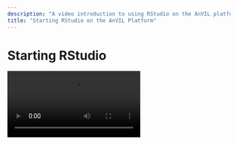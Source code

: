 ```yaml
---
description: "A video introduction to using RStudio on the AnVIL platform."
title: "Starting RStudio on the AnVIL Platform"
---
```


# Starting RStudio

<Video src="https://www.youtube.com/embed/cdkNbdhxUPc" />

## Objectives

The learning goals of this tutorial are to:

- Start compute for your RStudio on AnVIL.
- Tour RStudio on AnVIL.
- Stop compute to minimize expenses.

## Slides

The slides for this tutorial are located here: [Starting RStudio](https://docs.google.com/presentation/d/1eypYLLqD11-NwHLs4adGpcuSB07dYEJfAaALSMvgzqw/edit#slide=id.p).
